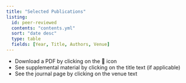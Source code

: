 ```yaml
---
title: "Selected Publications"
listing:
  id: peer-reviewed
  contents: "contents.yml"
  sort: "date desc"
  type: table
  fields: [Year, Title, Authors, Venue]
---
```



:::{.callout-note}
:::{.increment}
- Download a PDF by clicking on the 📖 icon
- See supplemental material by clicking on the title text (if applicable)
- See the journal page by clicking on the venue text
:::
:::

::: {#sample-listings}
:::
